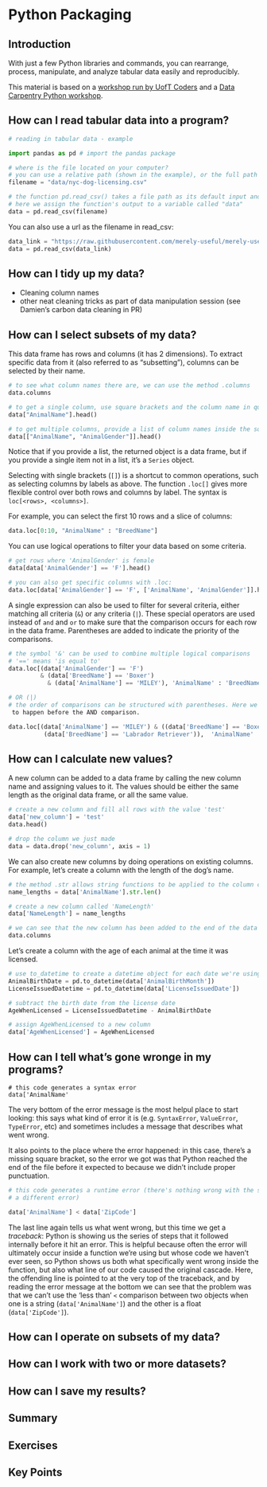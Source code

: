 # Python Packaging {#py-data-manipulation}

## Introduction {#py-data-manipulation-intro}

With just a few Python libraries and commands, you can rearrange, process, manipulate, and
analyze tabular data easily and reproducibly.

This material is based on a [workshop run by UofT Coders](https://github.com/UofTCoders/workshops-dc-python)
and a [Data Carpentry Python workshop](https://datacarpentry.org/python-ecology-lesson/).

## How can I read tabular data into a program? {#py-data-manipulation-reading}

```python
# reading in tabular data - example

import pandas as pd # import the pandas package

# where is the file located on your computer?
# you can use a relative path (shown in the example), or the full path (i.e. /home/madeleine/data/file.csv)
filename = "data/nyc-dog-licensing.csv"

# the function pd.read_csv() takes a file path as its default input and tries to read in a table of data.
# here we assign the function's output to a variable called "data"
data = pd.read_csv(filename)
```


You can also use a url as the filename in read_csv:

```python
data_link = "https://raw.githubusercontent.com/merely-useful/merely-useful.github.io/book/data/measurements.csv"
data = pd.read_csv(data_link)
```

## How can I tidy up my data?

 - Cleaning column names
 - other neat cleaning tricks as part of data manipulation session (see Damien's carbon data cleaning in PR)


## How can I select subsets of my data?

This data frame has rows and columns (it has 2 dimensions). To extract specific
data from it (also referred to as "subsetting"), columns can be selected by their name.

```python
# to see what column names there are, we can use the method .columns
data.columns

# to get a single column, use square brackets and the column name in quotation marks. This is case sensitive!
data["AnimalName"].head()

# to get multiple columns, provide a list of column names inside the square brackets.
data[["AnimalName", "AnimalGender"]].head()
```

Notice that if you provide a list, the returned object is a data frame, but if you provide a single item not in a list, it's a `Series` object.

Selecting with single brackets (`[]`) is a shortcut to common operations, such as selecting columns by labels as above. The function `.loc[]` gives more flexible control over both rows and columns by label. The syntax is `loc[<rows>, <columns>]`.

For example, you can select the first 10 rows and a slice of columns:

```python
data.loc[0:10, "AnimalName" : "BreedName"]
```

You can use logical operations to filter your data based on some criteria.

```python
# get rows where 'AnimalGender' is female
data[data['AnimalGender'] == 'F'].head()

# you can also get specific columns with .loc:
data.loc[data['AnimalGender'] == 'F', ['AnimalName', 'AnimalGender']].head()
```

A single expression can also be used to filter for several criteria, either matching all criteria (`&`) or any criteria (`|`). These special operators are used instead of `and` and `or` to make sure that the comparison occurs for each row in the data frame. Parentheses are added to indicate the priority of the comparisons.


```python
# the symbol '&' can be used to combine multiple logical comparisons
# '==' means 'is equal to'
data.loc[(data['AnimalGender'] == 'F')
         & (data['BreedName'] == 'Boxer')
           & (data['AnimalName'] == 'MILEY'), 'AnimalName' : 'BreedName']

# OR (|)
# the order of comparisons can be structured with parentheses. Here we want the OR comparison
 to happen before the AND comparison.

data.loc[(data['AnimalName'] == 'MILEY') & ((data['BreedName'] == 'Boxer') |  
          (data['BreedName'] == 'Labrador Retriever')),  'AnimalName' : 'BreedName']
```


## How can I calculate new values?

A new column can be added to a data frame by calling the new column name and assigning values to it.
The values should be either the same length as the original data frame, or all the same value.

```python
# create a new column and fill all rows with the value 'test'
data['new_column'] = 'test'
data.head()

# drop the column we just made
data = data.drop('new_column', axis = 1)
```

We can also create new columns by doing operations on existing columns.
For example, let's create a column with the length of the dog's name.

```python
# the method .str allows string functions to be applied to the column contents (here we use 'len()')
name_lengths = data['AnimalName'].str.len()

# create a new column called 'NameLength'
data['NameLength'] = name_lengths

# we can see that the new column has been added to the end of the data frame
data.columns
```

Let's create a column with the age of each animal at the time it was licensed.

```python
# use to_datetime to create a datetime object for each date we're using
AnimalBirthDate = pd.to_datetime(data['AnimalBirthMonth'])
LicenseIssuedDatetime = pd.to_datetime(data['LicenseIssuedDate'])

# subtract the birth date from the license date
AgeWhenLicensed = LicenseIssuedDatetime - AnimalBirthDate

# assign AgeWhenLicensed to a new column
data['AgeWhenLicensed'] = AgeWhenLicensed
```

## How can I tell what's gone wronge in my programs?

```
# this code generates a syntax error
data['AnimalName'
```

The very bottom of the error message is the most helpul place to start looking: this says what kind of error it is (e.g. `SyntaxError`, `ValueError`, `TypeError`, etc) and sometimes includes a message that describes what went wrong.

It also points to the place where the error happened: in this case, there's a missing square bracket, so the error we got was that Python reached the end of the file before it expected to because we didn't include proper punctuation.

```python
# this code generates a runtime error (there's nothing wrong with the syntax, but Python can't execute it because of
# a different error)

data['AnimalName'] < data['ZipCode']
```

The last line again tells us what went wrong, but this time we get a *traceback*: Python is showing us the series of steps that it followed internally before it hit an error. This is helpful because often the error will ultimately occur inside a function we're using but whose code we haven't ever seen, so Python shows us both what specifically went wrong inside the function, but also what line of our code caused the original cascade. Here, the offending line is pointed to at the very top of the traceback, and by reading the error message at the bottom we can see that the problem was that we can't use the 'less than' `<` comparison between two objects when one is a string (`data['AnimalName']`) and the other is a float (`data['ZipCode']`).

## How can I operate on subsets of my data?


## How can I work with two or more datasets?


## How can I save my results?


## Summary {#py-data-manipulation-summary}


## Exercises {#py-data-manipulation-exercises}


## Key Points {#py-data-manipulation-keypoints}
